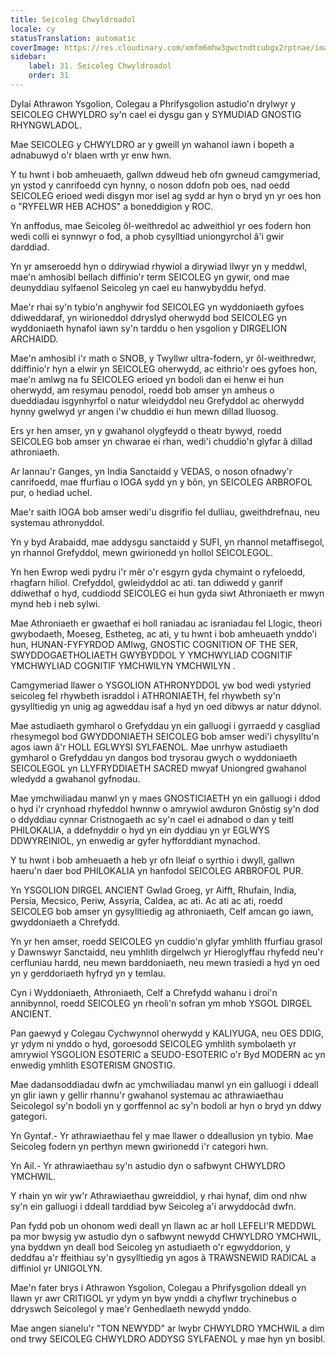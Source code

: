 ```yaml
---
title: Seicoleg Chwyldroadol
locale: cy
statusTranslation: automatic
coverImage: https://res.cloudinary.com/xmfm6mhw3gwctndtcubgx2rptnae/image/upload/v1740337243/small_cover_educacion_fundamental_a051170f1c.webp
sidebar:
    label: 31. Seicoleg Chwyldroadol
    order: 31
---
```

Dylai Athrawon Ysgolion, Colegau a Phrifysgolion astudio'n drylwyr y SEICOLEG CHWYLDRO sy'n cael ei dysgu gan y SYMUDIAD GNOSTIG RHYNGWLADOL.

Mae SEICOLEG y CHWYLDRO ar y gweill yn wahanol iawn i bopeth a adnabuwyd o'r blaen wrth yr enw hwn.

Y tu hwnt i bob amheuaeth, gallwn ddweud heb ofn gwneud camgymeriad, yn ystod y canrifoedd cyn hynny, o noson ddofn pob oes, nad oedd SEICOLEG erioed wedi disgyn mor isel ag sydd ar hyn o bryd yn yr oes hon o "RYFELWR HEB ACHOS" a boneddigion y ROC.

Yn anffodus, mae Seicoleg ôl-weithredol ac adweithiol yr oes fodern hon wedi colli ei synnwyr o fod, a phob cysylltiad uniongyrchol â'i gwir darddiad.

Yn yr amseroedd hyn o ddirywiad rhywiol a dirywiad llwyr yn y meddwl, mae'n amhosibl bellach diffinio'r term SEICOLEG yn gywir, ond mae deunyddiau sylfaenol Seicoleg yn cael eu hanwybyddu hefyd.

Mae'r rhai sy'n tybio'n anghywir fod SEICOLEG yn wyddoniaeth gyfoes ddiweddaraf, yn wirioneddol ddryslyd oherwydd bod SEICOLEG yn wyddoniaeth hynafol iawn sy'n tarddu o hen ysgolion y DIRGELION ARCHAIDD.

Mae'n amhosibl i'r math o SNOB, y Twyllwr ultra-fodern, yr ôl-weithredwr, ddiffinio'r hyn a elwir yn SEICOLEG oherwydd, ac eithrio'r oes gyfoes hon, mae'n amlwg na fu SEICOLEG erioed yn bodoli dan ei henw ei hun oherwydd, am resymau penodol, roedd bob amser yn amheus o dueddiadau isgynhyrfol o natur wleidyddol neu Grefyddol ac oherwydd hynny gwelwyd yr angen i'w chuddio ei hun mewn dillad lluosog.

Ers yr hen amser, yn y gwahanol olygfeydd o theatr bywyd, roedd SEICOLEG bob amser yn chwarae ei rhan, wedi'i chuddio'n glyfar â dillad athroniaeth.

Ar lannau'r Ganges, yn India Sanctaidd y VEDAS, o noson ofnadwy'r canrifoedd, mae ffurfiau o IOGA sydd yn y bôn, yn SEICOLEG ARBROFOL pur, o hediad uchel.

Mae'r saith IOGA bob amser wedi'u disgrifio fel dulliau, gweithdrefnau, neu systemau athronyddol.

Yn y byd Arabaidd, mae addysgu sanctaidd y SUFI, yn rhannol metaffisegol, yn rhannol Grefyddol, mewn gwirionedd yn hollol SEICOLEGOL.

Yn hen Ewrop wedi pydru i'r mêr o'r esgyrn gyda chymaint o ryfeloedd, rhagfarn hiliol. Crefyddol, gwleidyddol ac ati. tan ddiwedd y ganrif ddiwethaf o hyd, cuddiodd SEICOLEG ei hun gyda siwt Athroniaeth er mwyn mynd heb i neb sylwi.

Mae Athroniaeth er gwaethaf ei holl raniadau ac israniadau fel Llogic, theori gwybodaeth, Moeseg, Estheteg, ac ati, y tu hwnt i bob amheuaeth ynddo'i hun, HUNAN-FYFYRDOD AMlwg, GNOSTIC COGNITION OF THE SER, SWYDDOGAETHOLIAETH GWYBYDDOL Y YMCHWYLIAD COGNITIF YMCHWYLIAD COGNITIF YMCHWILYN YMCHWILYN .

Camgymeriad llawer o YSGOLION ATHRONYDDOL yw bod wedi ystyried seicoleg fel rhywbeth israddol i ATHRONIAETH, fel rhywbeth sy'n gysylltiedig yn unig ag agweddau isaf a hyd yn oed dibwys ar natur ddynol.

Mae astudiaeth gymharol o Grefyddau yn ein galluogi i gyrraedd y casgliad rhesymegol bod GWYDDONIAETH SEICOLEG bob amser wedi'i chysylltu'n agos iawn â'r HOLL EGLWYSI SYLFAENOL. Mae unrhyw astudiaeth gymharol o Grefyddau yn dangos bod trysorau gwych o wyddoniaeth SEICOLEGOL yn LLYFRYDDIAETH SACRED mwyaf Uniongred gwahanol wledydd a gwahanol gyfnodau.

Mae ymchwiliadau manwl yn y maes GNOSTICIAETH yn ein galluogi i ddod o hyd i'r crynhoad rhyfeddol hwnnw o amrywiol awduron Gnôstig sy'n dod o ddyddiau cynnar Cristnogaeth ac sy'n cael ei adnabod o dan y teitl PHILOKALIA, a ddefnyddir o hyd yn ein dyddiau yn yr EGLWYS DDWYREINIOL, yn enwedig ar gyfer hyfforddiant mynachod.

Y tu hwnt i bob amheuaeth a heb yr ofn lleiaf o syrthio i dwyll, gallwn haeru'n daer bod PHILOKALIA yn hanfodol SEICOLEG ARBROFOL PUR.

Yn YSGOLION DIRGEL ANCIENT Gwlad Groeg, yr Aifft, Rhufain, India, Persia, Mecsico, Periw, Assyria, Caldea, ac ati. Ac ati ac ati, roedd SEICOLEG bob amser yn gysylltiedig ag athroniaeth, Celf amcan go iawn, gwyddoniaeth a Chrefydd.

Yn yr hen amser, roedd SEICOLEG yn cuddio'n glyfar ymhlith ffurfiau grasol y Dawnswyr Sanctaidd, neu ymhlith dirgelwch yr Hieroglyffau rhyfedd neu'r cerfluniau hardd, neu mewn barddoniaeth, neu mewn trasiedi a hyd yn oed yn y gerddoriaeth hyfryd yn y temlau.

Cyn i Wyddoniaeth, Athroniaeth, Celf a Chrefydd wahanu i droi'n annibynnol, roedd SEICOLEG yn rheoli'n sofran ym mhob YSGOL DIRGEL ANCIENT.

Pan gaewyd y Colegau Cychwynnol oherwydd y KALIYUGA, neu OES DDIG, yr ydym ni ynddo o hyd, goroesodd SEICOLEG ymhlith symbolaeth yr amrywiol YSGOLION ESOTERIC a SEUDO-ESOTERIC o'r Byd MODERN ac yn enwedig ymhlith ESOTERISM GNOSTIG.

Mae dadansoddiadau dwfn ac ymchwiliadau manwl yn ein galluogi i ddeall yn glir iawn y gellir rhannu'r gwahanol systemau ac athrawiaethau Seicolegol sy'n bodoli yn y gorffennol ac sy'n bodoli ar hyn o bryd yn ddwy gategori.

Yn Gyntaf.- Yr athrawiaethau fel y mae llawer o ddeallusion yn tybio. Mae Seicoleg fodern yn perthyn mewn gwirionedd i'r categori hwn.

Yn Ail.- Yr athrawiaethau sy'n astudio dyn o safbwynt CHWYLDRO YMCHWIL.

Y rhain yn wir yw'r Athrawiaethau gwreiddiol, y rhai hynaf, dim ond nhw sy'n ein galluogi i ddeall tarddiad byw Seicoleg a'i arwyddocâd dwfn.

Pan fydd pob un ohonom wedi deall yn llawn ac ar holl LEFELI'R MEDDWL pa mor bwysig yw astudio dyn o safbwynt newydd CHWYLDRO YMCHWIL, yna byddwn yn deall bod Seicoleg yn astudiaeth o'r egwyddorion, y deddfau a'r ffeithiau sy'n gysylltiedig yn agos â TRAWSNEWID RADICAL a diffiniol yr UNIGOLYN.

Mae'n fater brys i Athrawon Ysgolion, Colegau a Phrifysgolion ddeall yn llawn yr awr CRITIGOL yr ydym yn byw ynddi a chyflwr trychinebus o ddryswch Seicolegol y mae'r Genhedlaeth newydd ynddo.

Mae angen sianelu'r "TON NEWYDD" ar lwybr CHWYLDRO YMCHWIL a dim ond trwy SEICOLEG CHWYLDRO ADDYSG SYLFAENOL y mae hyn yn bosibl.

